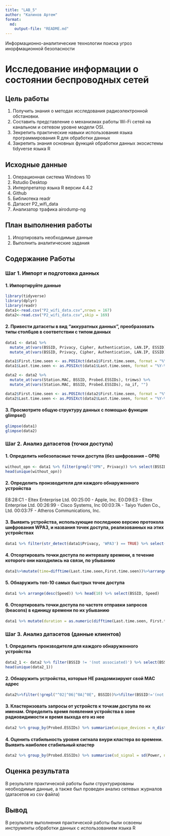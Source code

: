 ```yaml
---
title: "LAB_5"
author: "Калинов Артем"
format:
  md:
    output-file: "README.md"
---
```


Информационно-аналитические технологии поиска угроз инорфмационной безопасности

# Исследование информации о состоянии беспроводных сетей

## Цель работы

1. Получить знания о методах исследования радиоэлектронной обстановки.
2. Составить представление о механизмах работы Wi-Fi сетей на канальном и сетевом уровне модели OSI.
3. Зекрепить практические навыки использования языка программирования R для обработки данных
4. Закрепить знания основных функций обработки данных экосистемы tidyverse языка R

## Исходные данные

1.  Операционная система Windows 10
2.  Rstudio Desktop
3.  Интерпретатор языка R версии 4.4.2
4.  Github
5.  Библиотека readr
6.  Датасет P2_wifi_data
7.  Анализатор трафика airodump-ng

## План выполнения работы

1.  Ипортировать необходимые данные
2.  Выполнить аналитические задания

## Содержание Работы

### Шаг 1. Импорт и подготовка данных

#### 1. Импортируйте данные

```r
library(tidyverse)
library(dplyr)
library(readr)
data1<-read.csv("P2_wifi_data.csv",nrows = 167)
data2<-read.csv("P2_wifi_data.csv",skip = 169)
```

#### 2. Привести датасеты в вид “аккуратных данных”, преобразовать типы столбцов в соответствии с типом данных

```r
data1 <- data1 %>% 
  mutate_at(vars(BSSID, Privacy, Cipher, Authentication, LAN.IP, ESSID), trimws) %>%
  mutate_at(vars(BSSID, Privacy, Cipher, Authentication, LAN.IP, ESSID), na_if, "")

data1$First.time.seen <- as.POSIXct(data1$First.time.seen, format = "%Y-%m-%d %H:%M:%S")
data1$Last.time.seen <- as.POSIXct(data1$Last.time.seen, format = "%Y-%m-%d %H:%M:%S")
```

```r
data2 <- data2 %>% 
  mutate_at(vars(Station.MAC, BSSID, Probed.ESSIDs), trimws) %>%
  mutate_at(vars(Station.MAC, BSSID, Probed.ESSIDs), na_if, "")

data2$First.time.seen <- as.POSIXct(data2$First.time.seen, format = "%Y-%m-%d %H:%M:%S")
data2$Last.time.seen <- as.POSIXct(data2$Last.time.seen, format = "%Y-%m-%d %H:%M:%S")
```

#### 3. Просмотрите общую структуру данных с помощью функции glimpse()

```r
glimpse(data1)
glimpse(data2)
```

### Шаг 2. Анализ датасетов (точки доступа)

#### 1. Определить небезопасные точки доступа (без шифрования – OPN)

```r
without_opn <- data1 %>% filter(grepl("OPN", Privacy)) %>% select(BSSID, ESSID, Privacy)
head(unique(without_opn))
```

#### 2. Определить производителя для каждого обнаруженного устройства

E8:28:C1 - Eltex Enterprise Ltd.
00:25:00 - Apple, Inc.
E0:D9:E3 - Eltex Enterprise Ltd.
00:26:99 - Cisco Systems, Inc
00:03:7A - Taiyo Yuden Co., Ltd.
00:03:7F - Atheros Communications, Inc.

#### 3. Выявить устройства, использующие последнюю версию протокола шифрования WPA3, и названия точек доступа, реализованных на этих устройствах

```r
data1 %>% filter(str_detect(data1$Privacy, 'WPA3') == TRUE) %>% select(BSSID, ESSID)
```

#### 4. Отсортировать точки доступа по интервалу времени, в течение которого они находились на связи, по убыванию

```r
data1%>%mutate(time=difftime(Last.time.seen,First.time.seen))%>%arrange(desc(time))%>%select(BSSID,time)
```

#### 5. Обнаружить топ-10 самых быстрых точек доступа

```r
data1 %>% arrange(desc(Speed)) %>% head(10) %>% select(BSSID, Speed)
```

#### 6. Отсортировать точки доступа по частоте отправки запросов (beacons) в единицу времени по их убыванию

```r
data1 %>% mutate(duration = as.numeric(difftime(Last.time.seen, First.time.seen, units = "secs"))) %>% filter(as.integer(duration) != 0) %>% mutate(beacons_per_second = X..beacons / as.integer(duration)) %>% arrange(desc(beacons_per_second)) %>% select(BSSID, X..beacons, duration, beacons_per_second )
```

### Шаг 3. Анализ датасетов (данные клиентов)

#### 1. Определить производителя для каждого обнаруженного устройства

```r
data2_1 <- data2 %>% filter(BSSID != '(not associated)') %>% select(BSSID)
head(unique(data2_1))
```

#### 2. Обнаружить устройства, которые НЕ рандомизируют свой MAC адрес

```r
data2%>%filter(!grepl("^02|^06|^0A|^0E", BSSID))%>%filter(BSSID!='(not associated)') %>% select(BSSID)
```

#### 3. Кластеризовать запросы от устройств к точкам доступа по их именам. Определить время появления устройства в зоне радиовидимости и время выхода его из нее

```r
data2 %>% group_by(Probed.ESSIDs) %>% summarize(unique_devices = n_distinct(Station.MAC), first_time_seen = min(First.time.seen), last_time_seen = max(Last.time.seen))
```

#### 4. Оценить стабильность уровня сигнала внури кластера во времени. Выявить наиболее стабильный кластер

```r
data2 %>% group_by(Probed.ESSIDs) %>% summarise(sd_signal = sd(Power, na.rm = TRUE)) %>% arrange(sd_signal)
```

## Оценка результата

В результате практической работы были структурированы необходимые данные, а также был проведен анализ сетевых журналов (датасетов из csv файла)

## Вывод

В результате выполнения практической работы были освоены инструменты обработки данных с использованием языка R